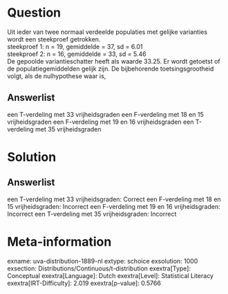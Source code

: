 Question
========

Uit ieder van twee normaal verdeelde populaties met gelijke varianties
wordt een steekproef getrokken.\
steekproef 1: n = 19, gemiddelde = 37, sd = 6.01\
steekproef 2: n = 16, gemiddelde = 33, sd = 5.46\
De gepoolde variantieschatter heeft als waarde 33.25. Er wordt getoetst
of de populatiegemiddelden gelijk zijn. De bijbehorende
toetsingsgrootheid volgt, als de nulhypothese waar is,

Answerlist
----------

een T-verdeling met 33 vrijheidsgraden
een F-verdeling met 18 en 15 vrijheidsgraden
een F-verdeling met 19 en 16 vrijheidsgraden
een T-verdeling met 35 vrijheidsgraden

Solution
========

Answerlist
----------

een T-verdeling met 33 vrijheidsgraden: Correct
een F-verdeling met 18 en 15 vrijheidsgraden: Incorrect
een F-verdeling met 19 en 16 vrijheidsgraden: Incorrect
een T-verdeling met 35 vrijheidsgraden: Incorrect

Meta-information
================
exname: uva-distribution-1889-nl
extype: schoice
exsolution: 1000
exsection: Distributions/Continuous/t-distribution
exextra[Type]: Conceptual
exextra[Language]: Dutch
exextra[Level]: Statistical Literacy
exextra[IRT-Difficulty]: 2.019
exextra[p-value]: 0.5766
